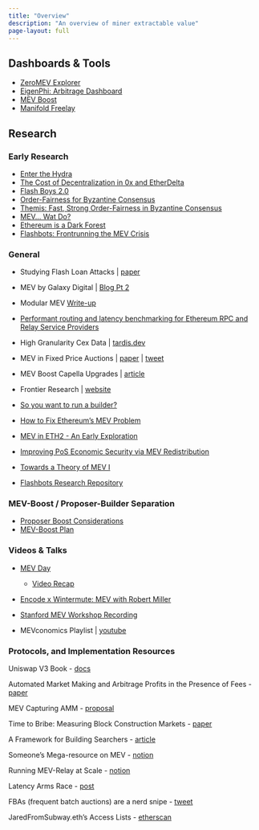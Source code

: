 ```yaml
---
title: "Overview"
description: "An overview of miner extractable value"
page-layout: full
---
```


## Dashboards & Tools

- [ZeroMEV Explorer](https://zeromev.org/)
- [EigenPhi: Arbitrage Dashboard](https://eigenphi.io/)
- [MEV Boost](https://boost.flashbots.net/#block-6163a685d84444a9be309d26f18b4b2f)
- [Manifold Freelay](https://github.com/manifoldfinance/mev-freelay)

## Research

### Early Research

- [Enter the Hydra](https://eprint.iacr.org/2017/1090.pdf)
- [The Cost of Decentralization in 0x and EtherDelta](https://hackingdistributed.com/2017/08/13/cost-of-decent/)
- [Flash Boys 2.0](https://arxiv.org/pdf/1904.05234.pdf)
- [Order-Fairness for Byzantine Consensus](https://eprint.iacr.org/2020/269)
- [Themis: Fast, Strong Order-Fairness in Byzantine Consensus](https://eprint.iacr.org/2021/1465.pdf)
- [MEV... Wat Do?](https://pdaian.com/blog/mev-wat-do/)
- [Ethereum is a Dark Forest](https://medium.com/@danrobinson/ethereum-is-a-dark-forest-ecc5f0505dff)
- [Flashbots: Frontrunning the MEV Crisis](https://medium.com/flashbots/frontrunning-the-mev-crisis-40629a613752)

### General

- Studying Flash Loan Attacks | [paper](https://t.co/PpoqupGAe1)

- MEV by Galaxy Digital | [Blog Pt 2](https://www.galaxy.com/research/whitepapers/mev-the-rise-of-the-builders/)

- Modular MEV [Write-up](https://t.co/4mHc6NuVtm)

- [Performant routing and latency benchmarking for Ethereum RPC and Relay Service Providers](https://hackmd.io/@manifoldx/draft-perf-relay)

- High Granularity Cex Data | [tardis.dev](https://docs.tardis.dev/api/getting-started)

- MEV in Fixed Price Auctions | [paper](https://arxiv.org/abs/2303.04242) | [tweet](https://twitter.com/facu_zeta/status/1633860626773671936?s=20)

- MEV Boost Capella Upgrades | [article](https://flashbots.notion.site/MEV-Boost-Capella-Upgrades-00cea01704794f6eb4f792c55b69c441)

- Frontier Research | [website](https://frontier.tech/)

- [So you want to run a builder?](https://github.com/flashbots/mev-boost/issues/145)

- [How to Fix Ethereum's MEV Problem](https://www.coindesk.com/markets/2021/07/27/how-to-fix-ethereums-mev-problem-and-give-traders-the-best-price/)
- [MEV in ETH2 - An Early Exploration](https://hackmd.io/@flashbots/mev-in-eth2)
- [Improving PoS Economic Security via MEV Redistribution](http://people.eecs.berkeley.edu/~ksk/files/MEV_Redistribution.pdf)
- [Towards a Theory of MEV I](https://people.eecs.berkeley.edu/~ksk/files/MEV_CFMM.pdf)

- [Flashbots Research Repository](https://github.com/flashbots/mev-boost/wiki/Research#open-questions)

### MEV-Boost / Proposer-Builder Separation

- [Proposer Boost Considerations](https://notes.ethereum.org/@casparschwa/H1T0k7b85)
- [MEV-Boost Plan](https://github.com/flashbots/mev-boost/wiki/The-Plan-(tm))

### Videos & Talks

- [MEV Day](https://flashbots.notion.site/flashbots/mev-day-836f88806995412dabc1c7bb7ce4e830)
    - [Video Recap](https://www.youtube.com/playlist?list=PLRHMe0bxkuel3w3C7P_WVvp9ShLi3HKRI)

- [Encode x Wintermute: MEV with Robert Miller](https://youtu.be/W3GOGesPKlw)
- [Stanford MEV Workshop Recording](https://www.youtube.com/watch?v=5JmER64a0Xk)

- MEVconomics Playlist | [youtube](https://www.youtube.com/playlist?list=PLXzKMXK2aHh7bW0j2dhpnLNiIJIMnPgsD)



### Protocols, and Implementation Resources

Uniswap V3 Book
- [docs](https://uniswapv3book.com/docs/milestone_4/factory-contract/) 

Automated Market Making and Arbitrage Profits in the Presence of Fees
- [paper](https://moallemi.com/ciamac/papers/lvr-fee-model-2023.pdf)

MEV Capturing AMM
- [proposal](https://ethresear.ch/t/mev-capturing-amm-mcamm/13336)

Time to Bribe: Measuring Block Construction Markets
- [paper](https://eprint.iacr.org/2023/760.pdf)

A Framework for Building Searchers
- [article](https://mirror.xyz/0x00000a2A02540A0D92e209F9f5F7e104745e06Ba/hB-XeiOfkV5neiwX34lBD0uLHlWdefbGX6oBz1B4o7w)

Someone's Mega-resource on MEV
- [notion](https://thedailyape.notion.site/MEV-8713cb4c2df24f8483a02135d657a221)

Running MEV-Relay at Scale 
- [notion](https://flashbots.notion.site/Running-mev-boost-relay-at-scale-4040ccd5186c425d9a860cbb29bbfe09)

Latency Arms Race 
- [post](https://ethresear.ch/t/latency-arms-race-concerns-in-blockspace-markets/14957)

FBAs (frequent batch auctions) are a nerd snipe 
- [tweet](https://twitter.com/0x94305/status/1597019084667117569?s=20)

JaredFromSubway.eth's Access Lists
- [etherscan](https://etherscan.io/tx/0xd0e3759e51642568364776b4f389805323b2f3dd17a07ef2c53d3ffd6bb022d4#accesslist)

